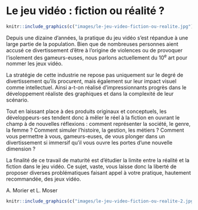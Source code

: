 # Le jeu vidéo : fiction ou réalité\ ?

```r
knitr::include_graphics(c("images/le-jeu-video-fiction-ou-realite.jpg"))
```

\vspace{\stretch{1}}

Depuis une dizaine d'années, la pratique du jeu vidéo s'est répandue à une large partie de la population. Bien que de nombreuses personnes aient accusé ce divertissement d'être à l'origine de violences ou de provoquer l'isolement des gameurs-euses, nous parlons actuellement du 10^e^ art pour nommer les jeux vidéo.

La stratégie de cette industrie ne repose pas uniquement sur le degré de divertissement qu'ils procurent, mais également sur leur impact visuel comme intellectuel. Ainsi a-t-on réalisé d'impressionnants progrès dans le développement réaliste des graphiques et dans la complexité de leur scénario. 

Tout en laissant place à des produits originaux et conceptuels, les développeurs-ses tendent donc à mêler le réel à la fiction en ouvrant le champ à de nouvelles réflexions : comment représenter la société, le genre, la femme\ ? Comment simuler l'histoire, la gestion, les métiers\ ? Comment vous permettre à vous, gameurs-euses, de vous plonger dans un divertissement si immersif qu'il vous ouvre les portes d'une nouvelle dimension\ ?

\clearpage

La finalité de ce travail de maturité est d'étudier la limite entre la réalité et la fiction dans le jeu vidéo. Ce sujet, vaste, vous laisse donc la liberté de proposer diverses problématiques faisant appel à votre pratique, hautement recommandée, des jeux vidéo.

::: {.signature data-latex=""}
A. Morier et L. Moser
:::

```r
knitr::include_graphics(c("images/le-jeu-video-fiction-ou-realite-2.jpg"))
```
